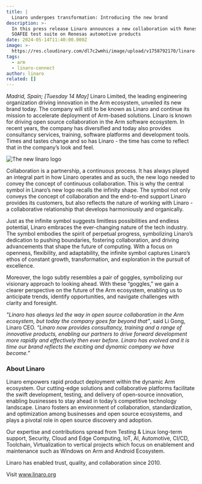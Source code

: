 ```yaml
---
title: |
  Linaro undergoes transformation: Introducing the new brand
description: >-
  In this press release Linaro announces a new collaboration with Renesas to run
  SOAFEE test suite on Renesas automotive products
date: 2024-05-14T11:40:00.000Z
image: >-
  https://res.cloudinary.com/dl7c2wmhi/image/upload/v1758792170/linaro-website/graphics/bg-logo-2
tags:
  - arm
  - linaro-connect
author: linaro
related: []
---
```

*Madrid, Spain; [Tuesday 14 May]*  Linaro Limited, the leading engineering organization driving innovation in the Arm ecosystem, unveiled its new brand today. The company will still to be known as Linaro and continue its mission to accelerate deployment of Arm-based solutions.
Linaro is known for driving open source collaboration in the Arm software ecosystem. In recent years, the company has diversified and today also provides consultancy services, training, software platforms and development tools. Times and tastes change and so has Linaro - the time has come to reflect that in the company’s look and feel. 

![The new linaro logo](https://res.cloudinary.com/dl7c2wmhi/image/upload/v1758792170/linaro-website/graphics/logo)

Collaboration is a partnership, a continuous process. It has always played an integral part in how Linaro operates and as such, the new logo needed to convey the concept of continuous collaboration. This is why the central symbol in Linaro’s new logo recalls the infinity shape. The symbol not only conveys the concept of collaboration and the end-to-end support Linaro provides its customers, but also reflects the nature of working with Linaro - a collaborative relationship that develops harmoniously and organically. 

Just as the infinite symbol suggests limitless possibilities and endless potential, Linaro embraces the ever-changing nature of the tech industry. The symbol embodies the spirit of perpetual progress, symbolizing Linaro’s dedication to pushing boundaries, fostering collaboration, and driving advancements that shape the future of computing. With a focus on openness, flexibility, and adaptability, the infinite symbol captures Linaro’s ethos of constant growth, transformation, and exploration in the pursuit of excellence.

Moreover, the logo subtly resembles a pair of goggles, symbolizing our visionary approach to looking ahead. With these “goggles,” we gain a clearer perspective on the future of the Arm ecosystem, enabling us to anticipate trends, identify opportunities, and navigate challenges with clarity and foresight.

*"Linaro has always led the way in open source collaboration in the Arm ecosystem, but today the company goes far beyond that”*, said Li Gong, Linaro CEO. *“Linaro now provides consultancy, training and a range of innovative products, enabling our partners to drive forward development more rapidly and effectively then ever before. Linaro has evolved and it is time our brand reflects the exciting and dynamic company we have become.”*


### About Linaro

Linaro empowers rapid product deployment within the dynamic Arm ecosystem. Our cutting-edge solutions and collaborative platforms facilitate the swift development, testing, and delivery of open-source innovation, enabling businesses to stay ahead in today’s competitive technology landscape.
Linaro fosters an environment of collaboration, standardization, and optimization among businesses and open source ecosystems, and plays a pivotal role in open source discovery and adoption.

Our expertise and contributions spread from Testing & Linux long-term support, Security, Cloud and Edge Computing, IoT, AI, Automotive, CI/CD, Toolchain, Virtualization to vertical projects which focus on enablement and maintenance such as Windows on Arm and Android Ecosystem.

Linaro has enabled trust, quality, and collaboration since 2010.

Visit www.linaro.org


